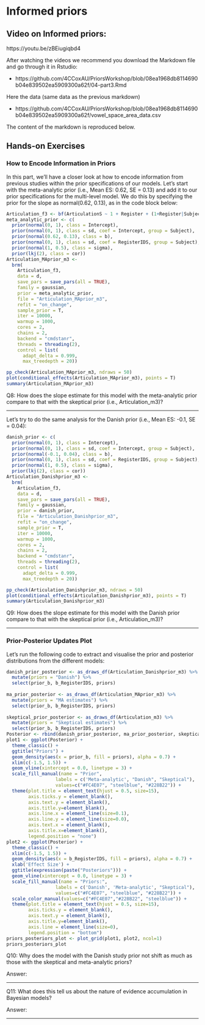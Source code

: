# Informed priors

## Video on Informed priors:

https://youtu.be/zBEiugiqbd4

After watching the videos we recommend you download the Markdown file and go through it in Rstudio:

* https://github.com/4CCoxAU/PriorsWorkshop/blob/08ea1968db8114690b04e839502ea5909300a62f/04-part3.Rmd

Here the data (same data as the previous markdown)

* https://github.com/4CCoxAU/PriorsWorkshop/blob/08ea1968db8114690b04e839502ea5909300a62f/vowel_space_area_data.csv

The content of the markdown is reproduced below.

## Hands-on Exercises

### How to Encode Information in Priors
In this part, we'll have a closer look at how to encode information from previous studies within the prior specifications of our models. Let's start with the meta-analytic prior (i.e., Mean ES: 0.62, SE = 0.13) and add it to our prior specifications for the multi-level model. We do this by specifying the prior for the slope as normal(0.62, 0.13), as in the code block below:

```r
Articulation_f3 <- bf(ArticulationS ~ 1 + Register + (1+Register|Subject))
meta_analytic_prior <- c(
  prior(normal(0, 1), class = Intercept),
  prior(normal(0, 1), class = sd, coef = Intercept, group = Subject),
  prior(normal(0.62, 0.13), class = b),
  prior(normal(0, 1), class = sd, coef = RegisterIDS, group = Subject),
  prior(normal(1, 0.5), class = sigma),
  prior(lkj(2), class = cor))
Articulation_MAprior_m3 <- 
  brm(
    Articulation_f3,
    data = d,
    save_pars = save_pars(all = TRUE),
    family = gaussian,
    prior = meta_analytic_prior,
    file = "Articulation_MAprior_m3",
    refit = "on_change",
    sample_prior = T,
    iter = 10000, 
    warmup = 1000,
    cores = 2,
    chains = 2,
    backend = "cmdstanr",
    threads = threading(2),
    control = list(
      adapt_delta = 0.999,
      max_treedepth = 20))
```

```r
pp_check(Articulation_MAprior_m3, ndraws = 50)
plot(conditional_effects(Articulation_MAprior_m3), points = T)
summary(Articulation_MAprior_m3)
```

Q8: How does the slope estimate for this model with the meta-analytic prior compare to that with the skeptical prior (i.e., Articulation_m3)?

__________________________________________________________________________________________________________________________________________


Let's try to do the same analysis for the Danish prior (i.e., Mean ES: -0.1, SE = 0.04):

```r
danish_prior <- c(
  prior(normal(0, 1), class = Intercept),
  prior(normal(0, 1), class = sd, coef = Intercept, group = Subject),
  prior(normal(-0.1, 0.04), class = b),
  prior(normal(0, 1), class = sd, coef = RegisterIDS, group = Subject),
  prior(normal(1, 0.5), class = sigma),
  prior(lkj(2), class = cor))
Articulation_Danishprior_m3 <- 
  brm(
    Articulation_f3,
    data = d,
    save_pars = save_pars(all = TRUE),
    family = gaussian,
    prior = danish_prior,
    file = "Articulation_Danishprior_m3",
    refit = "on_change",
    sample_prior = T,
    iter = 10000, 
    warmup = 1000,
    cores = 2,
    chains = 2,
    backend = "cmdstanr",
    threads = threading(2),
    control = list(
      adapt_delta = 0.999,
      max_treedepth = 20))
```

```r
pp_check(Articulation_Danishprior_m3, ndraws = 50)
plot(conditional_effects(Articulation_Danishprior_m3), points = T)
summary(Articulation_Danishprior_m3)
```

Q9: How does the slope estimate for this model with the Danish prior compare to that with the skeptical prior (i.e., Articulation_m3)?

__________________________________________________________________________________________________________________________________________

### Prior-Posterior Updates Plot

Let's run the following code to extract and visualise the prior and posterior distributions from the different models:

```r
danish_prior_posterior <- as_draws_df(Articulation_Danishprior_m3) %>%
  mutate(priors = "Danish") %>%
  select(prior_b, b_RegisterIDS, priors)
  
ma_prior_posterior <- as_draws_df(Articulation_MAprior_m3) %>%
  mutate(priors = "MA estimates") %>%
  select(prior_b, b_RegisterIDS, priors)
  
skeptical_prior_posterior <- as_draws_df(Articulation_m3) %>%
  mutate(priors = "Skeptical estimates") %>%
  select(prior_b, b_RegisterIDS, priors)
Posterior <- rbind(danish_prior_posterior, ma_prior_posterior, skeptical_prior_posterior)
plot1 <- ggplot(Posterior) + 
  theme_classic() +
  ggtitle("Priors") +
  geom_density(aes(x = prior_b, fill = priors), alpha = 0.7) +
  xlim(c(-1.5, 1.5)) +
  geom_vline(xintercept = 0.0, linetype = 3) +
  scale_fill_manual(name = "Prior",
                  labels = c('Meta-analytic', "Danish", "Skeptical"),
                  values=c("#FC4E07", "steelblue", "#228B22")) +
  theme(plot.title = element_text(hjust = 0.5, size=15),
        axis.ticks.y = element_blank(),
        axis.text.y = element_blank(),
        axis.title.y=element_blank(),
        axis.line.x = element_line(size=0.1),
        axis.line.y = element_line(size=0.0),
        axis.text.x = element_blank(),
        axis.title.x=element_blank(),
        legend.position = "none")
plot2 <- ggplot(Posterior) + 
  theme_classic() +
  xlim(c(-1.5, 1.5)) +
  geom_density(aes(x = b_RegisterIDS, fill = priors), alpha = 0.7) +
  xlab('Effect Size') +
  ggtitle(expression(paste("Posteriors"))) +
  geom_vline(xintercept = 0.0, linetype = 3) +
  scale_fill_manual(name = "Priors:",
                  labels = c('Danish', 'Meta-analytic', "Skeptical"),
                  values=c("#FC4E07", "steelblue", "#228B22")) +
  scale_color_manual(values=c("#FC4E07","#228B22", "steelblue")) + 
  theme(plot.title = element_text(hjust = 0.5, size=15),
        axis.ticks.y = element_blank(),
        axis.text.y = element_blank(),
        axis.title.y=element_blank(),
        axis.line = element_line(size=0),
        legend.position = "bottom")
priors_posteriors_plot <- plot_grid(plot1, plot2, ncol=1)
priors_posteriors_plot
```


Q10: Why does the model with the Danish study prior not shift as much as those with the skeptical and meta-analytic priors?

Answer:


__________________________________________________________________________________________________________________________________________


Q11: What does this tell us about the nature of evidence accumulation in Bayesian models?

Answer:


__________________________________________________________________________________________________________________________________________

